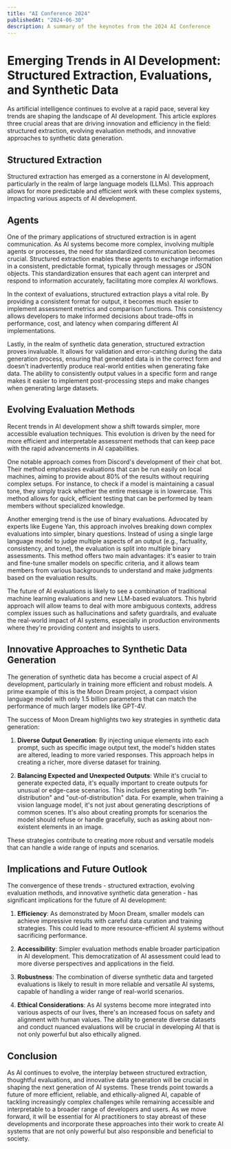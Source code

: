 ```yaml
---
title: "AI Conference 2024"
publishedAt: "2024-06-30"
description: A summary of the keynotes from the 2024 AI Conference
---
```


# Emerging Trends in AI Development: Structured Extraction, Evaluations, and Synthetic Data

As artificial intelligence continues to evolve at a rapid pace, several key trends are shaping the landscape of AI development. This article explores three crucial areas that are driving innovation and efficiency in the field: structured extraction, evolving evaluation methods, and innovative approaches to synthetic data generation.

## Structured Extraction

Structured extraction has emerged as a cornerstone in AI development, particularly in the realm of large language models (LLMs). This approach allows for more predictable and efficient work with these complex systems, impacting various aspects of AI development.

## Agents

One of the primary applications of structured extraction is in agent communication. As AI systems become more complex, involving multiple agents or processes, the need for standardized communication becomes crucial. Structured extraction enables these agents to exchange information in a consistent, predictable format, typically through messages or JSON objects. This standardization ensures that each agent can interpret and respond to information accurately, facilitating more complex AI workflows.

In the context of evaluations, structured extraction plays a vital role. By providing a consistent format for output, it becomes much easier to implement assessment metrics and comparison functions. This consistency allows developers to make informed decisions about trade-offs in performance, cost, and latency when comparing different AI implementations.

Lastly, in the realm of synthetic data generation, structured extraction proves invaluable. It allows for validation and error-catching during the data generation process, ensuring that generated data is in the correct form and doesn't inadvertently produce real-world entities when generating fake data. The ability to consistently output values in a specific form and range makes it easier to implement post-processing steps and make changes when generating large datasets.

## Evolving Evaluation Methods

Recent trends in AI development show a shift towards simpler, more accessible evaluation techniques. This evolution is driven by the need for more efficient and interpretable assessment methods that can keep pace with the rapid advancements in AI capabilities.

One notable approach comes from Discord's development of their chat bot. Their method emphasizes evaluations that can be run easily on local machines, aiming to provide about 80% of the results without requiring complex setups. For instance, to check if a model is maintaining a casual tone, they simply track whether the entire message is in lowercase. This method allows for quick, efficient testing that can be performed by team members without specialized knowledge.

Another emerging trend is the use of binary evaluations. Advocated by experts like Eugene Yan, this approach involves breaking down complex evaluations into simpler, binary questions. Instead of using a single large language model to judge multiple aspects of an output (e.g., factuality, consistency, and tone), the evaluation is split into multiple binary assessments. This method offers two main advantages: it's easier to train and fine-tune smaller models on specific criteria, and it allows team members from various backgrounds to understand and make judgments based on the evaluation results.

The future of AI evaluations is likely to see a combination of traditional machine learning evaluations and new LLM-based evaluators. This hybrid approach will allow teams to deal with more ambiguous contexts, address complex issues such as hallucinations and safety guardrails, and evaluate the real-world impact of AI systems, especially in production environments where they're providing content and insights to users.

## Innovative Approaches to Synthetic Data Generation

The generation of synthetic data has become a crucial aspect of AI development, particularly in training more efficient and robust models. A prime example of this is the Moon Dream project, a compact vision language model with only 1.5 billion parameters that can match the performance of much larger models like GPT-4V.

The success of Moon Dream highlights two key strategies in synthetic data generation:

1. **Diverse Output Generation**: By injecting unique elements into each prompt, such as specific image output text, the model's hidden states are altered, leading to more varied responses. This approach helps in creating a richer, more diverse dataset for training.

2. **Balancing Expected and Unexpected Outputs**: While it's crucial to generate expected data, it's equally important to create outputs for unusual or edge-case scenarios. This includes generating both "in-distribution" and "out-of-distribution" data. For example, when training a vision language model, it's not just about generating descriptions of common scenes. It's also about creating prompts for scenarios the model should refuse or handle gracefully, such as asking about non-existent elements in an image.

These strategies contribute to creating more robust and versatile models that can handle a wide range of inputs and scenarios.

## Implications and Future Outlook

The convergence of these trends - structured extraction, evolving evaluation methods, and innovative synthetic data generation - has significant implications for the future of AI development:

1. **Efficiency**: As demonstrated by Moon Dream, smaller models can achieve impressive results with careful data curation and training strategies. This could lead to more resource-efficient AI systems without sacrificing performance.

2. **Accessibility**: Simpler evaluation methods enable broader participation in AI development. This democratization of AI assessment could lead to more diverse perspectives and applications in the field.

3. **Robustness**: The combination of diverse synthetic data and targeted evaluations is likely to result in more reliable and versatile AI systems, capable of handling a wider range of real-world scenarios.

4. **Ethical Considerations**: As AI systems become more integrated into various aspects of our lives, there's an increased focus on safety and alignment with human values. The ability to generate diverse datasets and conduct nuanced evaluations will be crucial in developing AI that is not only powerful but also ethically aligned.

## Conclusion

As AI continues to evolve, the interplay between structured extraction, thoughtful evaluations, and innovative data generation will be crucial in shaping the next generation of AI systems. These trends point towards a future of more efficient, reliable, and ethically-aligned AI, capable of tackling increasingly complex challenges while remaining accessible and interpretable to a broader range of developers and users. As we move forward, it will be essential for AI practitioners to stay abreast of these developments and incorporate these approaches into their work to create AI systems that are not only powerful but also responsible and beneficial to society.
